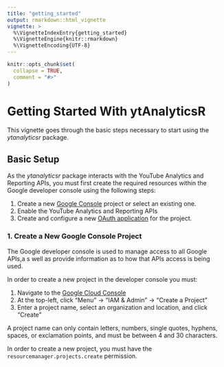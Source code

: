 ```yaml
---
title: "getting_started"
output: rmarkdown::html_vignette
vignette: >
  %\VignetteIndexEntry{getting_started}
  %\VignetteEngine{knitr::rmarkdown}
  %\VignetteEncoding{UTF-8}
---
```


```r
knitr::opts_chunk$set(
  collapse = TRUE,
  comment = "#>"
)
```

# Getting Started With ytAnalyticsR

This vignette goes through the basic steps necessary to start using the
_ytanalyticsr_ package.

## Basic Setup

As the _ytanalyticsr_ package interacts with the YouTube Analytics and Reporting
APIs, you must first create the required resources within the Google developer
console using the following steps:

1. Create a new [Google Console](https://console.cloud.google.com/) project or select an existing one.
2. Enable the YouTube Analytics and Reporting APIs
3. Create and configure a new [OAuth application](https://support.google.com/googleapi/answer/6158849?hl=en) for the project.

### 1. Create a New Google Console Project

The Google developer console is used to manage access to all Google APIs,a s well
as provide information as to how that APIs access is being used.

In order to create a new project in the developer console you must:

1. Navigate to the [Google Cloud Console](https://console.cloud.google.com)
2. At the top-left, click "Menu" -> "IAM & Admin" -> "Create a Project"
3. Enter a project name, select an organization and location, and click "Create"

A project name can only contain letters, numbers, single quotes, hyphens, spaces,
or exclamation points, and must be between 4 and 30 characters.

In order to create a new project, you must have the `resourcemanager.projects.create`
permission.